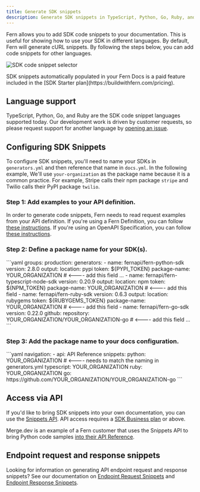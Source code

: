 ```yaml
---
title: Generate SDK snippets
description: Generate SDK snippets in TypeScript, Python, Go, Ruby, and other languages from examples in your API definition that automatically populate in Fern Docs.
---
```


Fern allows you to add SDK code snippets to your documentation. This is useful for showing how to use your SDK in different languages. By default, Fern will generate cURL snippets. By following the steps below, you can add code snippets for other languages.

![SDK code snippet selector](https://fern-image-hosting.s3.amazonaws.com/sdk-code-snippets.png)

<Callout intent='info'>
  SDK snippets automatically populated in your Fern Docs is a paid feature included
  in the [SDK Starter plan](https://buildwithfern.com/pricing).
</Callout>

## Language support

TypeScript, Python, Go, and Ruby are the SDK code snippet languages supported today. Our development work is driven by customer requests, so please request support for another language by [opening an issue](https://github.com/fern-api/fern/issues/new/choose).

## Configuring SDK Snippets

To configure SDK snippets, you'll need to name your SDKs in `generators.yml` and then reference that name in `docs.yml`. In the following example, We'll use `your-organization` as the package name because it is a common practice. For example, Stripe calls their npm package `stripe` and Twilio calls their PyPI package `twilio`.

### Step 1: Add examples to your API definition.

In order to generate code snippets, Fern needs to read request examples from your API definition. If you're using a Fern Definition, you can follow [these instructions](/learn/api-definition/fern/examples). If you're using an OpenAPI Specification, you can follow [these instructions](https://swagger.io/docs/specification/adding-examples/).

### Step 2: Define a package name for your SDK(s).

<CodeBlock title="generators.yml">
```yaml
groups:
  production:
    generators:
      - name: fernapi/fern-python-sdk
        version: 2.8.0
        output:
          location: pypi
          token: ${PYPI_TOKEN}
          package-name: YOUR_ORGANIZATION # <---- add this field
        ...
     - name: fernapi/fern-typescript-node-sdk
        version: 0.20.9
        output:
          location: npm
          token: ${NPM_TOKEN}
          package-name: YOUR_ORGANIZATION # <---- add this field
     - name: fernapi/fern-ruby-sdk
        version: 0.6.3
        output:
          location: rubygems
          token: ${RUBYGEMS_TOKEN}
          package-name: YOUR_ORGANIZATION # <---- add this field
     - name: fernapi/fern-go-sdk
        version: 0.22.0
        github:
          repository: YOUR_ORGANIZATION/YOUR_ORGANIZATION-go # <---- add this field
        ...        
```
</CodeBlock>

### Step 3: Add the package name to your docs configuration.

<CodeBlock title="docs.yml">
```yaml 
navigation:
  - api: API Reference
    snippets:
      python: YOUR_ORGANIZATION  # <---- needs to match the naming in generators.yml
      typescript: YOUR_ORGANIZATION 
      ruby: YOUR_ORGANIZATION
      go: https://github.com/YOUR_ORGANIZATION/YOUR_ORGANIZATION-go
```
</CodeBlock>

## Access via API

If you'd like to bring SDK snippets into your own documentation, you can use the [Snippets API](/learn/cli-api/api-reference/snippets/get). API access requires a [SDK Business plan](https://buildwithfern.com/pricing) or above.

Merge.dev is an example of a Fern customer that uses the Snippets API to bring Python code samples [into their API Reference](https://docs.merge.dev/hris/employees/#employees_list).

## Endpoint request and response snippets

Looking for information on generating API endpoint request and response snippets? See our documentation on [Endpoint Request Snippets](/learn/docs/components/request-snippet) and [Endpoint Response Snippets](/learn/docs/components/response-snippet).
